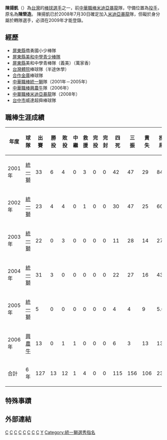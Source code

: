 {{nofootnotes|time=2022-05-12}}{{Infobox CPBL player|
bgcolor1=black|
bgcolor2=red|
textcolor1=white|
textcolor2=white|
name=陳揚凱|
image=|
width=130|
position=投手|
team=|
number=53|
bats=右|
throws=右|
birthdate={{birth_date_and_age|1975|2|20|mf=y}}|
birthplace=[[台灣|台灣]][[屏東縣|屏東縣]][[恆春鎮|恆春鎮]]|
debutdate=3月9日|
debutyear=2001年|
debutteam=統一獅|
statyear=2008年|
stat1label=勝投－敗投|
stat1value=13－12|
stat2label=[[三振|三振]]－|
stat2value=156－115|
stat3label=[[防禦率|防禦率]]|
stat3value=4.09|
teams=<nowiki></nowiki>
*[[統一獅|統一獅]]（2001年－2005年） 
*[[興農牛|興農牛]]（2006年2月15日～12月15日）
}}
'''陳揚凱'''（{{bd|1978年|2月20日}}）為[[台灣|台灣]]的[[棒球|棒球]][[選手|選手]]之一，前[[中華職棒|中華職棒]][[米迪亞暴龍|米迪亞暴龍]]隊，守備位置為[[投手|投手]]，原名為'''陳榮造'''。
陳揚凱已於2008年7月30日確定加入[[米迪亞暴龍|米迪亞暴龍]]隊，但礙於身分屬於轉隊選手，必須在2009年才能登錄。

==經歷==
*[[屏東縣|屏東縣]]僑勇國小少棒隊 
*[[屏東縣|屏東縣]][[美和中學青少棒隊|美和中學青少棒隊]] 
*[[屏東縣|屏東縣]]美和中學青棒隊（義美）（萬家香） 
*[[台灣體院|台灣體院]]棒球隊（半途休學） 
*[[合作金庫|合作金庫]]棒球隊 
*[[中華職棒|中華職棒]][[統一獅|統一獅]]隊（2001年－2005年） 
*[[中華職棒|中華職棒]][[興農牛|興農牛]]隊（2006年） 
*[[中華職棒|中華職棒]][[米迪亞暴龍|米迪亞暴龍]]隊（2008年）
*[[台中市|台中市]]威達超舜棒球隊

==職棒生涯成績==
{|border=1 width="800px"
|- align=middle 
!年度!!球隊!!出賽!!勝投!!敗投!!中繼!!救援!!完投!!完封!!四死!!三振!!責失!!投球局數!!防禦率
|- align="center"
|2001年||[[統一獅|統一獅]]||33||6||4||0||3||0||0||42||47||29||84.0||3.11
|- align="center"
|2002年||[[統一獅|統一獅]]||23||4||4||0||1||0||0||30||47||25||60.1||3.73
|- align="center"
|2003年||[[統一獅|統一獅]]||22||0||3||0||0||0||0||11||28||14||27.0||4.67
|- align="center"
|2004年||[[統一獅|統一獅]]||31||3||0||0||0||0||0||22||27||16||43.0||3.35
|- align="center"
|2005年||[[統一獅|統一獅]]||5||0||0||0||0||0||0||4||4||9||5.0||15.19
|- align="center"
|2006年||[[興農牛|興農牛]]||13||0||1||1||0||0||0||6||3||13||13.2||8.56
|- align=middle style="color:black; background-color:green"
!合計!!6年!!127||13||12||1||4||0||0||115||156||106||233.1||4.81
|}

==特殊事蹟==
==外部連結==
{{台灣棒球維基館}}
{{中華職棒球員資料|id=L0B6|name=陳揚凱}}



{{2001年第二十一屆亞洲棒球錦標賽中華成棒代表隊}}
{{2001年第三十四屆世界盃棒球錦標賽中華成棒代表隊}}

{{棒球選手小作品}}
{{Taiwan-sport-bio-stub}}

[[Category:1978年出生|C]]
[[Category:在世人物|C]]
[[Category:台灣原住民棒球運動員|C]]
[[Category:統一7-ELEVEn獅隊球員|C]]
[[Category:興農牛隊球員|C]]
[[Category:米迪亞暴龍隊球員|C]]
[[Category:美和中學青少棒隊|C]]
[[Category:恆春人|C]]
[[Category:陳姓|Y]]
[[Category:統一獅選秀指名|Category:統一獅選秀指名]]